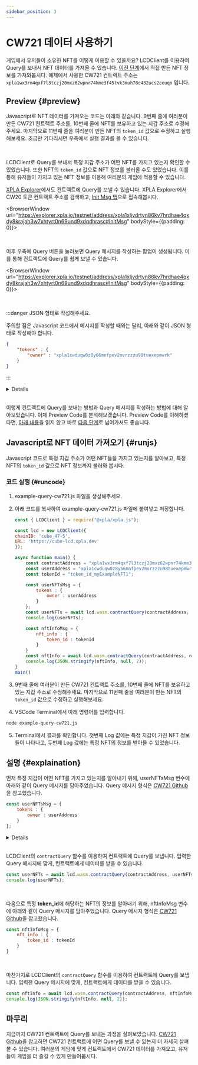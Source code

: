 ```yaml
---
sidebar_position: 3
---
```


# CW721 데이터 사용하기


게임에서 유저들이 소유한 NFT를 어떻게 이용할 수 있을까요? LCDClient를 이용하여 Query를 보내서 NFT 데이터를 가져올 수 있습니다. [이전 단계](/docs/tutorial/add-func-to-game-1/make-nft-vault)에서 직접 만든 NFT 정보를 가져와봅시다. 예제에서 사용한 CW721 컨트랙트 주소는 `xpla1wx3rm4qxf7l3tczj20mxz62wpnr74kme3f45tvk3muh78c432ucs2ceuqn` 입니다.

## Preview {#preview}

Javascript로 NFT 데이터를 가져오는 코드는 아래와 같습니다. 9번째 줄에 여러분이 만든 CW721 컨트랙트 주소를, 10번째 줄에 NFT를 보유하고 있는 지갑 주소로 수정해주세요. 마지막으로 11번째 줄을 여러분이 만든 NFT의 `token_id` 값으로 수정하고 실행해보세요. 조금만 기다리시면 우측에서 실행 결과를 볼 수 있습니다.

<Ex10 />

<br />

LCDClient로 Query를 보내서 특정 지갑 주소가 어떤 NFT를 가지고 있는지 확인할 수 있었습니다. 또한 NFT의 `token_id` 값으로 NFT 정보를 불러올 수도 있었습니다. 이를 통해 유저들이 가지고 있는 NFT 정보를 이용해 여러분의 게임에 적용할 수 있습니다.

[XPLA Explorer](https://explorer.xpla.io/)에서도 컨트랙트에 Query를 보낼 수 있습니다. XPLA Explorer에서 CW20 토큰 컨트랙트 주소를 검색하고, [Init Msg 탭](https://explorer.xpla.io/testnet/address/xpla1xljvdrtyn86kv7hrdhae4qxdy8krajah3w7xhtyrt0n69und9xdqdhrasc#InitMsg)으로 접속해봅시다. 

<BrowserWindow url="https://explorer.xpla.io/testnet/address/xpla1xljvdrtyn86kv7hrdhae4qxdy8krajah3w7xhtyrt0n69und9xdqdhrasc#InitMsg" bodyStyle={{padding: 0}}>
<div className="flex justify-center" style={{backgroundColor : 'hsl(240, 20%, 97%)', position : 'relative'}}>
    <VaultImgCard style={{zIndex : 1, maxWidth : "100%"}} imgSrc="/xpla-academy-dev/img/3-tutorial/2-add-func-to-game-1/query-cw721/explorer-initmsg.png" />
</div>
</BrowserWindow>

<br />

이후 우측에 Query 버튼을 눌러보면 Query 메시지를 작성하는 팝업이 생성됩니다. 이를 통해 컨트랙트에 Query를 쉽게 보낼 수 있습니다.

<BrowserWindow url="https://explorer.xpla.io/testnet/address/xpla1xljvdrtyn86kv7hrdhae4qxdy8krajah3w7xhtyrt0n69und9xdqdhrasc#InitMsg" bodyStyle={{padding: 0}}>
<div className="flex justify-center" style={{backgroundColor : 'hsl(240, 20%, 97%)', position : 'relative'}}>
    <VaultImgCard style={{zIndex : 1, maxWidth : "100%"}} imgSrc="/xpla-academy-dev/img/3-tutorial/2-add-func-to-game-1/query-cw721/query.png" />
</div>
</BrowserWindow>

<br />

:::danger JSON 형태로 작성해주세요.

주의할 점은 Javascript 코드에서 메시지를 작성할 때와는 달리, 아래와 같이 JSON 형태로 작성해야 합니다. 

```json
{
    "tokens" : {
        "owner" : "xpla1cwduqw0z8y66mnfpev2mvrzzzu98tuexepmwrk"
    }
}
```

:::

<Details summary="컨트랙트 Query 메시지는 어떤 형식으로 작성해야 하나요?">

[CW721 Github](https://github.com/CosmWasm/cw-nfts/blob/main/contracts/cw721-base/src/msg.rs#L77)에서 CW721 컨트랙트에 어떤 Query를 보낼 수 있는지 살펴볼 수 있습니다. 주의할 점은 QueryMsg에서 메시지 이름이 `Camel Case`로 적혀 있으나, 실제 Query를 보낼 때는 `Snake Case`로 보내야 합니다. parameter 항목은 코드 형식 그대로 입력합니다.

예를 들어 [CW721 Github](https://github.com/CosmWasm/cw-nfts/blob/main/contracts/cw721-base/src/msg.rs#L77)에서 **NftInfo**(line 126) 메시지를 살펴보겠습니다. 

```rust {7,12}
pub enum QueryMsg<Q: JsonSchema> {
    ...
    /// With MetaData Extension.
    /// Returns metadata about one particular token, based on *ERC721 Metadata JSON Schema*
    /// but directly from the contract
    #[returns(cw721::NftInfoResponse<Q>)]
    NftInfo { token_id: String },
```

NftInfo Query를 보낼 때는 `Camel Case`로 적혀 있는 **NftInfo**를 `Snake Case`로 바꾸어 **nft_info**로 입력해야 합니다. parameter 항목은 **{ token_id: String }** 이므로, 정보를 알고 싶은 NFT의 `token_id` 값을 String Type으로 입력하면 됩니다. 따라서 최종 Query 메시지 형태는 다음과 같습니다.

```js
{
    nft_info : {
        token_id : "token_id_myExampleNFT1"
    }
}
```

이를 참고하여 여러분의 컨트랙트에 다양한 Query를 보내보세요.
 
</Details>

<br/>

이렇게 컨트랙트에 Query를 보내는 방법과 Query 메시지를 작성하는 방법에 대해 알아보았습니다. 이제 Preview Code를 분석해보겠습니다. Preview Code를 이해하셨다면, [아래 내용](/docs/tutorial/add-func-to-game-1/query-cw721#runjs)을 읽지 않고 바로 [다음 단계](/docs/settings/create-testnet-transaction/use-xplad)로 넘어가셔도 좋습니다.

## Javascript로 NFT 데이터 가져오기 {#runjs}

Javascript 코드로 특정 지갑 주소가 어떤 NFT들을 가지고 있는지를 알아보고, 특정 NFT의 `token_id` 값으로 NFT 정보까지 불러와 봅시다.

### 코드 실행 {#runcode}

1. example-query-cw721.js 파일을 생성해주세요.

2. 아래 코드를 복사하여 example-query-cw721.js 파일에 붙여넣고 저장합니다.

    ```js
    const { LCDClient } = require("@xpla/xpla.js");

    const lcd = new LCDClient({
    chainID: 'cube_47-5',
    URL: 'https://cube-lcd.xpla.dev'
    });

    async function main() {
        const contractAddress = "xpla1wx3rm4qxf7l3tczj20mxz62wpnr74kme3f45tvk3muh78c432ucs2ceuqn";
        const userAddress = "xpla1cwduqw0z8y66mnfpev2mvrzzzu98tuexepmwrk";
        const tokenId = "token_id_myExampleNFT1";

        const userNFTsMsg = {
            tokens : {
                owner : userAddress
            }
        };
        const userNFTs = await lcd.wasm.contractQuery(contractAddress, userNFTsMsg);
        console.log(userNFTs);

        const nftInfoMsg = {
            nft_info : {
                token_id : tokenId
            }
        }
        const nftInfo = await lcd.wasm.contractQuery(contractAddress, nftInfoMsg);
        console.log(JSON.stringify(nftInfo, null, 2));
    }
    main()
    ```

3. 9번째 줄에 여러분이 만든 CW721 컨트랙트 주소를, 10번째 줄에 NFT를 보유하고 있는 지갑 주소로 수정해주세요. 마지막으로 11번째 줄을 여러분이 만든 NFT의 `token_id` 값으로 수정하고 실행해보세요. 

4. VSCode Terminal에서 아래 명령어를 입력합니다.

  ```bash
  node example-query-cw721.js
  ```

5. Terminal에서 결과를 확인합니다. 첫번째 Log 값에는 특정 지갑이 가진 NFT 정보들이 나타나고, 두번째 Log 값에는 특정 NFT의 정보를 받아올 수 있었습니다.

## 설명 {#explaination}

먼저 특정 지갑이 어떤 NFT를 가지고 있는지를 알아내기 위해, userNFTsMsg 변수에 아래와 같이 Query 메시지를 담아주었습니다. Query 메시지 형식은 [CW721 Github](https://github.com/CosmWasm/cw-nfts/blob/main/contracts/cw721-base/src/msg.rs#L140)을 참고했습니다.

```js
const userNFTsMsg = {
    tokens : {
        owner : userAddress
    }
};
```

<Details summary="컨트랙트 Query 메시지는 어떤 형식으로 작성해야 하나요?">

[CW721 Github](https://github.com/CosmWasm/cw-nfts/blob/main/contracts/cw721-base/src/msg.rs#L77)에서 CW721 컨트랙트에 어떤 Query를 보낼 수 있는지 살펴볼 수 있습니다. 주의할 점은 QueryMsg에서 메시지 이름이 `Camel Case`로 적혀 있으나, 실제 Query를 보낼 때는 `Snake Case`로 보내야 합니다. parameter 항목은 코드 형식 그대로 입력합니다.

예를 들어 [CW721 Github](https://github.com/CosmWasm/cw-nfts/blob/main/contracts/cw721-base/src/msg.rs#L77)에서 **NftInfo**(line 126) 메시지를 살펴보겠습니다. 

```rust {7,12}
pub enum QueryMsg<Q: JsonSchema> {
    ...
    /// With MetaData Extension.
    /// Returns metadata about one particular token, based on *ERC721 Metadata JSON Schema*
    /// but directly from the contract
    #[returns(cw721::NftInfoResponse<Q>)]
    NftInfo { token_id: String },
```

NftInfo Query를 보낼 때는 `Camel Case`로 적혀 있는 **NftInfo**를 `Snake Case`로 바꾸어 **nft_info**로 입력해야 합니다. parameter 항목은 **{ token_id: String }** 이므로, 정보를 알고 싶은 NFT의 `token_id` 값을 String Type으로 입력하면 됩니다. 따라서 최종 Query 메시지 형태는 다음과 같습니다.

```js
{
    nft_info : {
        token_id : "token_id_myExampleNFT1"
    }
}
```

이를 참고하여 여러분의 컨트랙트에 다양한 Query를 보내보세요.
 
</Details>

<br/>

LCDClient의 `contractQuery` 함수를 이용하여 컨트랙트에 Query를 보냅니다. 입력한 Query 메시지에 맞게, 컨트랙트에게 데이터를 받을 수 있습니다. 

```js
const userNFTs = await lcd.wasm.contractQuery(contractAddress, userNFTsMsg);
console.log(userNFTs);
```

<br />

다음으로 특정 **token_id**에 해당하는 NFT의 정보를 알아내기 위해, nftInfoMsg 변수에 아래와 같이 Query 메시지를 담아주었습니다. Query 메시지 형식은 [CW721 Github](https://github.com/CosmWasm/cw-nfts/blob/main/contracts/cw721-base/src/msg.rs#L126)을 참고했습니다.

```js
const nftInfoMsg = {
    nft_info : {
        token_id : tokenId
    }
}
```

<br />

마찬가지로 LCDClient의 `contractQuery` 함수를 이용하여 컨트랙트에 Query를 보냅니다. 입력한 Query 메시지에 맞게, 컨트랙트에게 데이터를 받을 수 있습니다. 

```js
const nftInfo = await lcd.wasm.contractQuery(contractAddress, nftInfoMsg);
console.log(JSON.stringify(nftInfo, null, 2));
```

## 마무리

지금까지 CW721 컨트랙트에 Query를 보내는 과정을 살펴보았습니다. [CW721 Github](https://github.com/CosmWasm/cw-nfts/blob/main/contracts/cw721-base/src/msg.rs)을 참고하면 CW721 컨트랙트에 어떤 Query를 보낼 수 있는지 더 자세히 살펴볼 수 있습니다. 여러분의 게임에 맞게 컨트랙트에서 CW721 데이터를 가져오고, 유저들이 게임을 더 즐길 수 있게 만들어봅시다.
